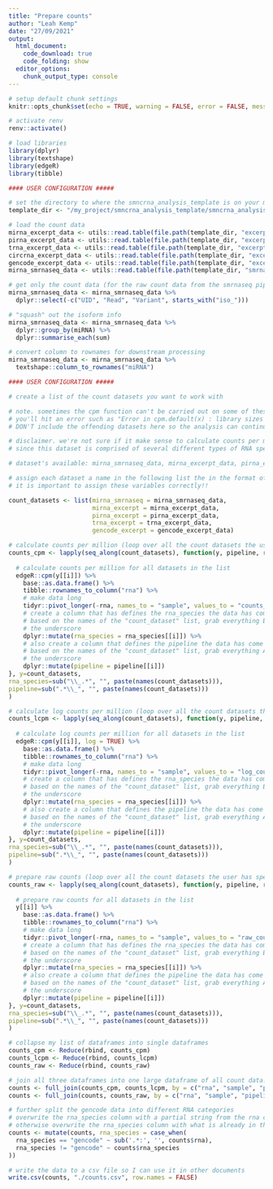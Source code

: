 ```yaml
---
title: "Prepare counts"
author: "Leah Kemp"
date: "27/09/2021"
output:
  html_document:
    code_download: true
    code_folding: show
  editor_options: 
    chunk_output_type: console
---
```


```r
# setup default chunk settings
knitr::opts_chunk$set(echo = TRUE, warning = FALSE, error = FALSE, message = FALSE, fig.align = "center")

# activate renv
renv::activate()

# load libraries
library(dplyr)
library(textshape)
library(edgeR)
library(tibble)
```

```r
#### USER CONFIGURATION #####

# set the directory to where the smncrna_analysis_template is on your machine
template_dir <- "/my_project/smncrna_analysis_template/smncrna_analysis_template"
```

```r
# load the count data
mirna_excerpt_data <- utils::read.table(file.path(template_dir, "excerpt_pipeline_run/merged/exceRpt_miRNA_ReadCounts.txt"), header = TRUE, stringsAsFactors = FALSE, check.names = FALSE)
pirna_excerpt_data <- utils::read.table(file.path(template_dir, "excerpt_pipeline_run/merged/exceRpt_piRNA_ReadCounts.txt"), header = TRUE, stringsAsFactors = FALSE, check.names = FALSE)
trna_excerpt_data <- utils::read.table(file.path(template_dir, "excerpt_pipeline_run/merged/exceRpt_tRNA_ReadCounts.txt"), header = TRUE, stringsAsFactors = FALSE, check.names = FALSE)
circrna_excerpt_data <- utils::read.table(file.path(template_dir, "excerpt_pipeline_run/merged/exceRpt_circularRNA_ReadCounts.txt"), header = TRUE, stringsAsFactors = FALSE, comment.char = "")
gencode_excerpt_data <- utils::read.table(file.path(template_dir, "excerpt_pipeline_run/merged/exceRpt_gencode_ReadCounts.txt"), header = TRUE, stringsAsFactors = FALSE, check.names = FALSE)
mirna_smrnaseq_data <- utils::read.table(file.path(template_dir, "smrnaseq_pipeline_run/results/mirtop/mirtop.tsv"), header = TRUE, stringsAsFactors = TRUE)

# get only the count data (for the raw count data from the smrnaseq pipeline) and remove the unnecessary columns
mirna_smrnaseq_data <- mirna_smrnaseq_data %>%
  dplyr::select(-c("UID", "Read", "Variant", starts_with("iso_")))

# "squash" out the isoform info
mirna_smrnaseq_data <- mirna_smrnaseq_data %>%
  dplyr::group_by(miRNA) %>%
  dplyr::summarise_each(sum)

# convert column to rownames for downstream processing
mirna_smrnaseq_data <- mirna_smrnaseq_data %>%
  textshape::column_to_rownames("miRNA")
```

```r
#### USER CONFIGURATION #####

# create a list of the count datasets you want to work with

# note. sometimes the cpm function can't be carried out on some of these count datasets since their counts are too low
# you'll hit an error such as "Error in cpm.default(x) : library sizes should be finite and non-negative"
# DON'T include the offending datasets here so the analysis can continue without these datasets

# disclaimer. we're not sure if it make sense to calculate counts per million for the gencode dataset (gencode_excerpt_data)
# since this dataset is comprised of several different types of RNA species, analyse at your own risk

# dataset's available: mirna_smrnaseq_data, mirna_excerpt_data, pirna_excerpt_data, trna_excerpt_data, circrna_excerpt_data, gencode_excerpt_data

# assign each dataset a name in the following list the in the format of "rna species", underscore, "pipeline"
# it is important to assign these variables correctly!!

count_datasets <- list(mirna_smrnaseq = mirna_smrnaseq_data,
                       mirna_excerpt = mirna_excerpt_data,
                       pirna_excerpt = pirna_excerpt_data,
                       trna_excerpt = trna_excerpt_data,
                       gencode_excerpt = gencode_excerpt_data)
```

```r
# calculate counts per million (loop over all the count datasets the user has specified)
counts_cpm <- lapply(seq_along(count_datasets), function(y, pipeline, rna_species, i){
  
  # calculate counts per million for all datasets in the list
  edgeR::cpm(y[[i]]) %>%
    base::as.data.frame() %>%
    tibble::rownames_to_column("rna") %>%
    # make data long
    tidyr::pivot_longer(-rna, names_to = "sample", values_to = "counts_per_million") %>%
    # create a column that has defines the rna_species the data has come from
    # based on the names of the "count_dataset" list, grab everything BEFORE 
    # the underscore
    dplyr::mutate(rna_species = rna_species[[i]]) %>%
    # also create a column that defines the pipeline the data has come from
    # based on the names of the "count_dataset" list, grab everything AFTER
    # the underscore
    dplyr::mutate(pipeline = pipeline[[i]])
}, y=count_datasets,
rna_species=sub("\\_.*", "", paste(names(count_datasets))),
pipeline=sub(".*\\_", "", paste(names(count_datasets)))
)

# calculate log counts per million (loop over all the count datasets the user has specified)
counts_lcpm <- lapply(seq_along(count_datasets), function(y, pipeline, rna_species, i){
  
  # calculate log counts per million for all datasets in the list
  edgeR::cpm(y[[i]], log = TRUE) %>%
    base::as.data.frame() %>%
    tibble::rownames_to_column("rna") %>%
    # make data long
    tidyr::pivot_longer(-rna, names_to = "sample", values_to = "log_counts_per_million") %>%
    # create a column that has defines the rna_species the data has come from
    # based on the names of the "count_dataset" list, grab everything BEFORE 
    # the underscore
    dplyr::mutate(rna_species = rna_species[[i]]) %>%
    # also create a column that defines the pipeline the data has come from
    # based on the names of the "count_dataset" list, grab everything AFTER
    # the underscore
    dplyr::mutate(pipeline = pipeline[[i]])
}, y=count_datasets,
rna_species=sub("\\_.*", "", paste(names(count_datasets))),
pipeline=sub(".*\\_", "", paste(names(count_datasets)))
)

# prepare raw counts (loop over all the count datasets the user has specified)
counts_raw <- lapply(seq_along(count_datasets), function(y, pipeline, rna_species, i){
  
  # prepare raw counts for all datasets in the list
  y[[i]] %>%
    base::as.data.frame() %>%
    tibble::rownames_to_column("rna") %>%
    # make data long
    tidyr::pivot_longer(-rna, names_to = "sample", values_to = "raw_counts") %>%
    # create a column that has defines the rna_species the data has come from
    # based on the names of the "count_dataset" list, grab everything BEFORE 
    # the underscore
    dplyr::mutate(rna_species = rna_species[[i]]) %>%
    # also create a column that defines the pipeline the data has come from
    # based on the names of the "count_dataset" list, grab everything AFTER
    # the underscore
    dplyr::mutate(pipeline = pipeline[[i]])
}, y=count_datasets,
rna_species=sub("\\_.*", "", paste(names(count_datasets))),
pipeline=sub(".*\\_", "", paste(names(count_datasets)))
)

# collapse my list of dataframes into single dataframes
counts_cpm <- Reduce(rbind, counts_cpm)
counts_lcpm <- Reduce(rbind, counts_lcpm)
counts_raw <- Reduce(rbind, counts_raw)

# join all three dataframes into one large dataframe of all count data!
counts <- full_join(counts_cpm, counts_lcpm, by = c("rna", "sample", "pipeline", "rna_species")) 
counts <- full_join(counts, counts_raw, by = c("rna", "sample", "pipeline", "rna_species")) 

# further split the gencode data into different RNA categories
# overwrite the rna_species column with a partial string from the rna column (for the gencode data)
# otherwise overwrite the rna_species column with what is already in the rna_species column
counts <- mutate(counts, rna_species = case_when(
  rna_species == "gencode" ~ sub('.*:', '', counts$rna),
  rna_species != "gencode" ~ counts$rna_species
))

# write the data to a csv file so I can use it in other documents
write.csv(counts, "./counts.csv", row.names = FALSE)
```

